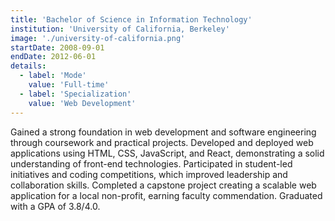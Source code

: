 ```yaml
---
title: 'Bachelor of Science in Information Technology'
institution: 'University of California, Berkeley'
image: './university-of-california.png'
startDate: 2008-09-01
endDate: 2012-06-01
details:
  - label: 'Mode'
    value: 'Full-time'
  - label: 'Specialization'
    value: 'Web Development'
---
```


Gained a strong foundation in web development and software engineering through coursework and practical projects. Developed and deployed web applications using HTML, CSS, JavaScript, and React, demonstrating a solid understanding of front-end technologies. Participated in student-led initiatives and coding competitions, which improved leadership and collaboration skills. Completed a capstone project creating a scalable web application for a local non-profit, earning faculty commendation. Graduated with a GPA of 3.8/4.0.
